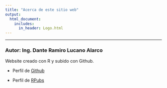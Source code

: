```yaml
---
title: "Acerca de este sitio web"
output:
  html_document:
    includes:
      in_header: Logo.html
---
```


```{=html}
<style>
 .html-widget {
     margin: auto;
 }
 </style>
```

---

### Autor: Ing. Dante Ramiro Lucano Alarco

Website creado con R y subido con Github.

-   Perfil de [Github](https://github.com/Damthe123)

-   Perfil de [RPubs](https://rpubs.com/Dante123)
